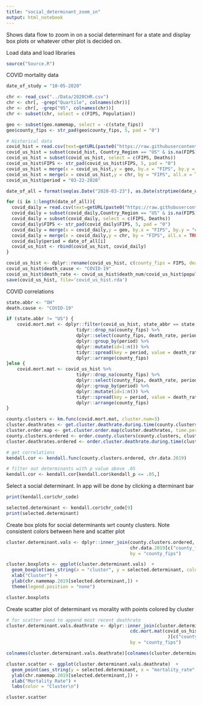 ```yaml
---
title: "social_determinant_zoom_in"
output: html_notebook
---
```


Shows data flow to zoom in on a social determinant for a state and display box plots or whatever other plot is decided on.

Load data and load libraries
```r

source("Source.R")

```

COVID mortality data

```r
date_of_study = "10-05-2020"

chr <- read_csv("../Data/2020CHR.csv")
chr <- chr[, -grep("Quartile", colnames(chr))]
chr <- chr[, -grep("95", colnames(chr))]
chr <- subset(chr, select = c(FIPS, Population))

geo <- subset(geo.namemap, select = -c(state_fips))
geo$county_fips <- str_pad(geo$county_fips, 5, pad = "0")

# Historical data
covid_hist = read.csv(text=getURL(paste0("https://raw.githubusercontent.com/CSSEGISandData/COVID-19/master/csse_covid_19_data/csse_covid_19_daily_reports/03-22-2020.csv")))
covid_us_hist = subset(covid_hist, Country_Region == "US" & is.na(FIPS)==F)
covid_us_hist = subset(covid_us_hist, select = c(FIPS, Deaths))
covid_us_hist$FIPS <- str_pad(covid_us_hist$FIPS, 5, pad = "0")
covid_us_hist = merge(x = covid_us_hist,y = geo, by.x = "FIPS", by.y = "county_fips", all.y = TRUE)
covid_us_hist = merge(x = covid_us_hist,y = chr, by = "FIPS", all.x = TRUE)
covid_us_hist$period = "03-22-2020"

date_of_all = format(seq(as.Date("2020-03-23"), as.Date(strptime(date_of_study,"%m-%d-%Y")), by = "month"),"%m-%d-%Y")

for (i in 1:length(date_of_all)){
  covid_daily = read.csv(text=getURL(paste0("https://raw.githubusercontent.com/CSSEGISandData/COVID-19/master/csse_covid_19_data/csse_covid_19_daily_reports/",date_of_all[i],".csv")))
  covid_daily = subset(covid_daily,Country_Region == "US" & is.na(FIPS)==F)
  covid_daily = subset(covid_daily, select = c(FIPS, Deaths))
  covid_daily$FIPS <- str_pad(covid_daily$FIPS, 5, pad = "0")
  covid_daily = merge(x = covid_daily,y = geo, by.x = "FIPS", by.y = "county_fips", all.y = TRUE)
  covid_daily = merge(x = covid_daily,y = chr, by = "FIPS", all.x = TRUE)
  covid_daily$period = date_of_all[i]
  covid_us_hist <- rbind(covid_us_hist, covid_daily)
}

covid_us_hist <- dplyr::rename(covid_us_hist, c(county_fips = FIPS, death_num = Deaths, population = Population))
covid_us_hist$death_cause <- "COVID-19"
covid_us_hist$death_rate <- covid_us_hist$death_num/covid_us_hist$population*100000
save(covid_us_hist, file='covid_us_hist.rda')

```

COVID correlations

```r
state.abbr <- "OH"
death.cause <- "COVID-19"

if (state.abbr != "US") {
    covid.mort.mat <- dplyr::filter(covid_us_hist, state_abbr == state.abbr) %>%
                          tidyr::drop_na(county_fips) %>%
                          dplyr::select(county_fips, death_rate, period) %>%
                          dplyr::group_by(period) %>% 
                          dplyr::mutate(id=1:n()) %>%
                          tidyr::spread(key = period, value = death_rate) %>%
                          dplyr::arrange(county_fips)
}else {
    covid.mort.mat <- covid_us_hist %>%
                          tidyr::drop_na(county_fips) %>%
                          dplyr::select(county_fips, death_rate, period) %>%
                          dplyr::group_by(period) %>% 
                          dplyr::mutate(id=1:n()) %>%
                          tidyr::spread(key = period, value = death_rate) %>%
                          dplyr::arrange(county_fips)
}

county.clusters <- km.func(covid.mort.mat, cluster.num=3)
cluster.deathrates <- get.cluster.deathrate.during.time(county.clusters, covid_us_hist, death.cause)
cluster.order.map <- get.cluster.order.map(cluster.deathrates, time.period = "09-23-2020")
county.clusters.ordered <- order.county.clusters(county.clusters, cluster.order.map)
cluster.deathrates.ordered <- order.cluster.deathrate.during.time(cluster.deathrates, cluster.order.map)

# get correlations
kendall.cor <- kendall.func(county.clusters.ordered, chr.data.2019)

# filter out determinants with p value above .05
kendall.cor <- kendall.cor[kendall.cor$kendall_p <= .05,]
```

Select a social determinant. In app will be done by clicking a dterminant bar

```r
print(kendall.cor$chr_code)
```
```r
selected.determinant <- kendall.cor$chr_code[9]
print(selected.determinant)
```

Create box plots for social determinants wrt county clusters. Note consistent colors between here and scatter plot

```r
cluster.determinant.vals <- dplyr::inner_join(county.clusters.ordered, 
                                              chr.data.2019[c("county_fips", selected.determinant)],
                                              by = "county_fips")

cluster.boxplots <- ggplot(cluster.determinant.vals)  + 
  geom_boxplot(aes_string(x = "cluster", y = selected.determinant, color = "cluster")) +
  xlab("Cluster") +
  ylab(chr.namemap.2019[selected.determinant,]) +
  theme(legend.position = "none")

cluster.boxplots
```

Create scatter plot of determinant vs morality with points colored by cluster

```r
# for scatter need to append most recent deathrate
cluster.determinant.vals.deathrate <- dplyr::inner_join(cluster.determinant.vals, 
                                              cdc.mort.mat(covid_us_hist, state, death.cause
                                                            )[c("county_fips", "09-23-2020")],
                                              by = "county_fips")

colnames(cluster.determinant.vals.deathrate)[colnames(cluster.determinant.vals.deathrate)=="09-23-2020"] <- "mortality_rate"

cluster.scatter <- ggplot(cluster.determinant.vals.deathrate)  + 
  geom_point(aes_string(y = selected.determinant, x = "mortality_rate", color = "cluster")) +
  ylab(chr.namemap.2019[selected.determinant,]) +
  xlab("Mortality Rate") +
  labs(color = "Cluster\n")

cluster.scatter
```